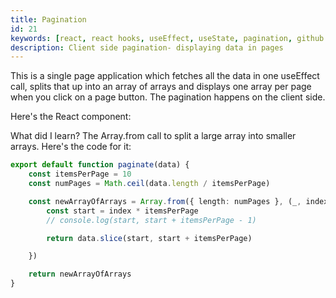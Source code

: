 ```yaml
---
title: Pagination
id: 21
keywords: [react, react hooks, useEffect, useState, pagination, github followers]
description: Client side pagination- displaying data in pages
---
```

This is a single page application which fetches all the data in one useEffect call, splits that up into
an array of arrays and displays one array per page when you click on a page button. The pagination happens on
the client side.

Here's the React component:

<Pagination/>

What did I learn? The Array.from call to split a large array into smaller arrays. Here's the code for it:

```typescript
export default function paginate(data) {
    const itemsPerPage = 10
    const numPages = Math.ceil(data.length / itemsPerPage)

    const newArrayOfArrays = Array.from({ length: numPages }, (_, index) => {
        const start = index * itemsPerPage
        // console.log(start, start + itemsPerPage - 1)

        return data.slice(start, start + itemsPerPage)

    })

    return newArrayOfArrays
}
```